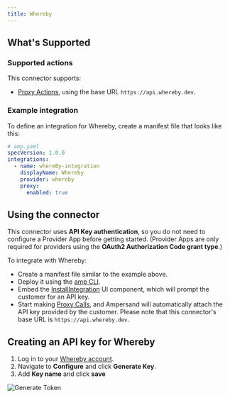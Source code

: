 ```yaml
---
title: Whereby
---
```

## What's Supported

### Supported actions

This connector supports:
- [Proxy Actions](/proxy-actions), using the base URL `https://api.whereby.dev`.

### Example integration

To define an integration for Whereby, create a manifest file that looks like this:

```YAML
# amp.yaml
specVersion: 1.0.0
integrations: 
  - name: whereBy-integration
    displayName: Whereby
    provider: whereby
    proxy:
      enabled: true
```

## Using the connector

This connector uses **API Key authentication**, so you do not need to configure a Provider App before getting started. (Provider Apps are only required for providers using the **OAuth2 Authorization Code grant type**.)

To integrate with Whereby:
- Create a manifest file similar to the example above.
- Deploy it using the [amp CLI](/cli/overview).
- Embed the [InstallIntegration](/embeddable-ui-components#install-integration) UI component, which will prompt the customer for an API key.
- Start making [Proxy Calls](/proxy-actions), and Ampersand will automatically attach the API key provided by the customer. Please note that this connector's base URL is `https://api.whereby.dev`.

## Creating an API key for Whereby

1. Log in to your [Whereby account](https://whereby.com/user/login). 
2. Navigate to **Configure** and click **Generate Key**.
3. Add **Key name** and click **save**

![Generate Token](/images/provider-guides/whereby.gif)